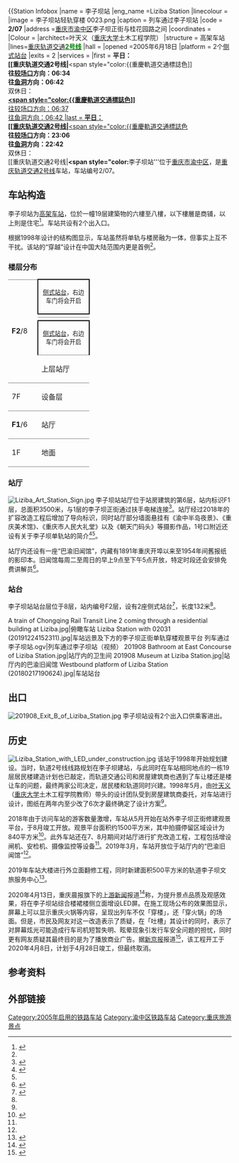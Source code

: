 {{Station Infobox
|name = 李子坝站
|eng_name =Liziba Station
|linecolour = {{重慶軌道交通標誌色|2}}
|image = 李子坝站轻轨穿楼 0023.png
|caption = 列车通过李子坝站
|code = '''<span style="color:{{重慶軌道交通標誌色|2}} ">2/07</span>'''
|address ={{CHN}}[[重庆市|重庆市]][[渝中区|渝中区]]李子坝正街与桂花园路之间
|coordinates = 
|Colour = 
|architect=叶天义（[[重庆大学|重庆大学]]土木工程学院）
|structure = 高架车站
|lines=[[重庆轨道交通|重庆轨道交通]][[重庆轨道交通2号线|'''<span style="color:Green ">2号线</span>''']] 
|hall = 
|opened =2005年6月18日
|platform = 2个[[侧式站台|侧式站台]] 
|exits = 2
|services = {{Adjacent stations|system=Chongqing Rail Transit
|line1=2|left1=牛角沱|right1=佛图关
}}
|first = {{HideH|李子坝站首班车时间}}
'''平日：'''
<br>'''[[重庆轨道交通2号线|'''<span style="color:{{重慶軌道交通標誌色]]'''
<br>往[[较场口站|较场口]]方向：06:34
<br>往[[鱼洞站|鱼洞]]方向：06:42
<br>'''双休日：'''
<br>'''[[重庆轨道交通2号线|'''<span style="color:{{重慶軌道交通標誌色]]'''
<br>往[[较场口站|较场口]]方向：06:37
<br>往[[鱼洞站|鱼洞]]方向：06:42
{{HideF}}
|last = {{HideH|李子坝站末班车时间}}
'''平日：'''
<br>'''[[重庆轨道交通2号线|'''<span style="color:{{重慶軌道交通標誌色]]'''
<br>往[[较场口站|较场口]]方向：23:06
<br>往[[鱼洞站|鱼洞]]方向：22:42
<br>'''双休日：'''
<br>'''[[重庆轨道交通2号线|'''<span style="color:{{重慶軌道交通標誌色]]'''
<br>往[[较场口站|较场口]]方向：23:06
<br>往[[鱼洞站|鱼洞]]方向：22:42
{{HideF}} 
}}
'''李子坝站'''位于[[重庆市|重庆市]][[渝中区|渝中区]]，是[[重庆轨道交通2号线|重庆轨道交通2号线]]车站，车站编号2/07。

==车站构造==
李子坝站为[[高架車站|高架车站]]，位於一幢19层建築物的六樓至八樓，以下樓層是商铺，以上則是住宅<ref name=cqrb>{{cite news|title=轻轨李子坝站设计师揭示网红景点“背后的故事”|url=http://tour.cqnews.net/html/2018-05/26/content_44374689.htm|publisher=华龙网-重庆日报|date=2018-05-26|accessdate=2018-05-28|archive-date=2020-01-18|archive-url=https://web.archive.org/web/20200118133313/http://tour.cqnews.net/html/2018-05/26/content_44374689.htm|dead-url=no}}</ref>。车站共设有2个出入口。

根据1998年设计的结构图显示，车站虽然将单轨与楼房融为一体，但事实上互不干扰。该站的“穿越”设计在中国大陆范围内更是首例<ref name=cqrb/>。

===楼层分布===
{|cellspacing=0 cellpadding=3
|-
|style="border-top:solid 1px gray;border-bottom:solid 1px gray;" rowspan=5 valign=top width=50|'''F2'''/8
|style="border-right:solid 2px black;border-left:solid 2px black;border-bottom:solid 2px black;border-top:solid 2px black;" colspan=3|<center><small>[[侧式站台|侧式站台]]，右边车门将会开启</small></center>
|-
|style="border-bottom:solid 1px gray;"|{{arrow|L}} 
|style="border-bottom:solid 1px gray;"|{{线路名|{{重庆轨道交通标志色|2}}|重庆轨道交通2号线|2号线}}列车往{{站|鱼洞}}方向 <small>（{{站|佛图关}}）</small>
|style="border-bottom:solid 1px gray;"|
|-
|
|{{线路名|{{重庆轨道交通标志色|2}}|重庆轨道交通2号线|2号线}}列车往{{站|较场口}}方向 <small>（{{站|牛角沱}}）</small>
|{{arrow|R}} 
|-
|style="border-right:solid 2px black;border-left:solid 2px black;border-top:solid 2px black;border-bottom:solid 1px gray;" colspan=3|<center><small>[[侧式站台|侧式站台]]，右边车门将会开启</small></center>
|-
|style="border-bottom:solid 1px gray;" valign=top width=100|上层站厅
|style="border-bottom:solid 1px gray;" valign=top width=350|2号口、进出站闸机、桂花园路
|style="border-bottom:solid 1px gray;"|
|-
|style="border-bottom:solid 1px gray;"|7F
|style="border-bottom:solid 1px gray;"|设备层
|style="border-bottom:solid 1px gray;"|车站设备
|style="border-bottom:solid 1px gray;"|
|-
|style="border-bottom:solid 1px gray;"|'''F1'''/6
|style="border-bottom:solid 1px gray;"|站厅
|style="border-bottom:solid 1px gray;"|1号口、进出站闸机、巴渝旧闻馆
|style="border-bottom:solid 1px gray;"|
|-
|style="border-bottom:solid 1px gray;"|1F
|style="border-bottom:solid 1px gray;"|地面
|style="border-bottom:solid 1px gray;"|李子坝正街
|style="border-bottom:solid 1px gray;"|
|}

===站厅===
[[File:Liziba_Art_Station_Sign.jpg|thumb]]
李子坝站站厅位于站房建筑的第6层，站内标识F1层，总面积3500米，与1层的李子坝正街通过扶手电梯连接<ref>{{cite news|title=重庆轻轨穿楼火了 轨道李子坝站成景点|url=http://www.zqgx.gov.cn/dzb/News_View.aspx?id=9344&TID=3197|publisher=大旺通讯|date=2017-03-27}}{{Dead link|date=2020年2月 |bot=InternetArchiveBot |fix-attempted=yes }}</ref>。站厅经过2018年的扩容改造工程后增加了导向标识，同时站厅部分墙面悬挂有《渝中半岛夜景》、《重庆美术馆》、《重庆市人民大礼堂》以及《朝天门码头》等摄影作品，1号口附近还设有关于李子坝单轨站的简介<ref name="imp">{{cite news|title=渝中:李子坝轻轨站完成扩容改造 满足疏散需求|url=http://cq.cqnews.net/cqqx/html/2018-08/08/content_44736698.htm|publisher=华龙网|date=2018-08-08|accessdate=2019-08-24|archive-date=2019-08-24|archive-url=https://web.archive.org/web/20190824161348/http://cq.cqnews.net/cqqx/html/2018-08/08/content_44736698.htm|dead-url=no}}</ref><ref name=cqrb/>。

站厅内还设有一座“巴渝旧闻馆”，内藏有1891年重庆开埠以来至1954年间舊报纸的影印本。旧闻馆每周二至周日的早上9点至下午5点开放，特定时段还会安排免费讲解员<ref name="museum">{{cite news|title=轨道2号线李子坝站“巴渝旧闻展”免费开放|url=http://www.cqyznews.com/yzq_content/2019-03/18/content_512661.htm|publisher=渝中新闻网|date=2019-03-18|accessdate=2019-08-24|archive-date=2019-08-24|archive-url=https://web.archive.org/web/20190824162254/http://www.cqyznews.com/yzq_content/2019-03/18/content_512661.htm|dead-url=no}}</ref>。

===站台===
李子坝站站台层位于8层，站内编号F2层，设有2座侧式站台<ref>{{cite news|title=重慶神奇民宅 輕軌捷運橫穿其中|url=http://www.cna.com.tw/news/acn/201603020063-1.aspx|publisher=[[中央社|中央社]]|date=2016-03-02|accessdate=2016-03-04|archive-date=2017-10-02|archive-url=https://web.archive.org/web/20171002215315/http://www.cna.com.tw/news/acn/201603020063-1.aspx|dead-url=no}}</ref>，长度132米<ref name=cqrb/>。
<gallery>
A train of Chongqing Rail Transit Line 2 coming through a residential building at Liziba.jpg|俯瞰车站
Liziba Station with 02031 (20191224152311).jpg|车站远景及下方的李子坝正街单轨穿楼观景平台
列车通过李子坝站.ogv|列车通过李子坝站（视频）
201908 Bathroom at East Concourse of Liziba Station.jpg|站厅内的卫生间
201908 Museum at Liziba Station.jpg|站厅内的巴渝旧闻馆
Westbound platform of Liziba Station (20180217190624).jpg|车站站台
</gallery>

==出口==
[[File:201908_Exit_B_of_Liziba_Station.jpg|thumb]]
李子坝站设有2个出入口供乘客进出。
{{重庆轨道交通出口列表|allopen=1|
{{重庆轨道交通出口|1|李子坝正街|李子坝抗战遗址公园、拍摄点}}
{{重庆轨道交通出口|2|桂花园路|重庆市第五十七中学、大田湾小学、上清寺派出所}}
}}

==历史==
[[File:Liziba_Station_with_LED_under_construction.jpg|thumb]]
该站于1998年开始规划建设。当时，轨道2号线线路规划在李子坝建站，与此同时在车站相同地点的一栋19层居民楼建造计划也已敲定，而轨道交通公司和房屋建筑商也遇到了车让楼还是楼让车的问题，最终两家公司决定，居民楼和轨道同时兴建。1998年5月，由[[叶天义|叶天义]]（[[重庆大学|重庆大学]]土木工程学院教师）带头的设计团队受到房屋建筑商委托，对车站进行设计，图纸在两年内至少改了6次才最终确定了设计方案<ref name=cqrb/>。

2018年由于访问车站的游客数量激增，车站从5月开始在站外李子坝正街修建观景平台，于8月竣工开放。观景平台面积约1500平方米，其中拍摄停留区域设计为840平方米<ref>{{cite news|title=李子坝1500平方米观景平台试开放|url=http://cq.cqnews.net/html/2018-08/22/content_44794137.htm|publisher=华龙网|date=2018-08-22|accessdate=2019-09-30|archive-date=2019-05-12|archive-url=https://web.archive.org/web/20190512100345/http://cq.cqnews.net/html/2018-08/22/content_44794137.htm|dead-url=no}}</ref>。此外车站还在7、8月期间对站厅进行扩充改造工程，工程包括增设闸机、安检机、摄像监控等设备<ref name="imp"/>。2019年3月，车站开放位于站厅内的“巴渝旧闻馆”<ref name="museum"/>。

2019年车站大楼进行外立面翻修工程，同时新建面积500平方米的轨道李子坝文旅服务中心<ref>{{cite news|title=轨道交通李子坝站穿“彩衣” 文旅服务中心预计春节投用|url=http://www.cq.xinhuanet.com/2020-01/19/c_1125479717.htm|publisher=新华网|date=2020-01-19|accessdate=2020-01-21|archive-date=2021-01-18|archive-url=https://web.archive.org/web/20210118011202/http://www.cq.xinhuanet.com/2020-01/19/c_1125479717.htm|dead-url=no}}</ref>。

2020年4月13日，重庆晨报旗下的[[上游新闻|上游新闻]]报道<ref>{{cite news |author1=上游新闻·重庆晨报记者 刘波 |title=“列车穿楼”即将再升级 不仅穿楼还要穿“火锅”！-上游新闻 汇聚向上的力量 |url=https://www.cqcb.com/hot/2020-04-13/2326194_pc.html |accessdate=2020-04-13 |work=www.cqcb.com |archive-date=2021-06-09 |archive-url=https://web.archive.org/web/20210609163259/https://www.cqcb.com/hot/2020-04-13/2326194_pc.html |dead-url=no }}</ref>称，为提升景点品质及观感效果，将在李子坝站综合楼裙楼侧立面增设LED屏。在施工现场公布的效果图显示，屏幕上可以显示重庆火锅等内容，呈现出列车不仅「穿楼」，还「穿火锅」的场面。但是，市民及网友对这一改造表示了质疑，在「吐槽」其设计的同时，表示了对屏幕炫光可能造成行车司机短暂失明、眩晕现象引发行车安全问题的担忧，同时更有网友质疑其最终目的是为了播放商业广告。据[[新京报|新京报]]报道<ref>{{cite news |author1=新京报 |title=重庆列车穿楼打卡地将增LED屏 让列车穿进“火锅” |url=https://weibo.com/1618051664/IDhF8i2Kc |accessdate=2020-04-14}}</ref>，该工程开工于2020年4月8日，计划于4月28日竣工，但最终取消。

==参考资料==
{{reflist}}

== 外部链接 ==
{{commonscat}}

{{重庆轨道交通站点|2=1}}

[[Category:2005年启用的铁路车站|Category:2005年启用的铁路车站]]
[[Category:渝中区铁路车站|Category:渝中区铁路车站]]
[[Category:重庆旅游景点|Category:重庆旅游景点]]